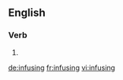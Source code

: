 ==English==

===Verb===
{{head|en}}

# {{present participle of|infuse}}

[[de:infusing]]
[[fr:infusing]]
[[vi:infusing]]
